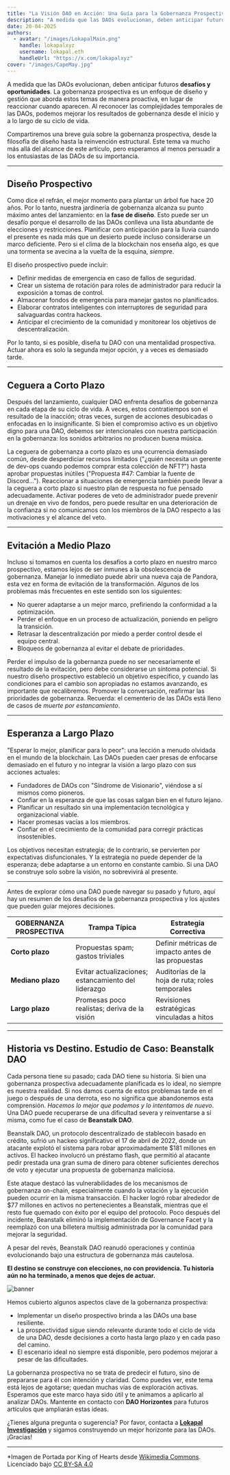 ```yaml
---
title: "La Visión DAO en Acción: Una Guía para la Gobernanza Prospectiva"
description: "A medida que las DAOs evolucionan, deben anticipar futuros **desafíos y oportunidades**. La gobernanza prospectiva es un enfoque de diseño y gestión que aborda estos temas de manera proactiva, en lugar de reaccionar cuando aparecen."
date: 20-04-2025
authors:
  - avatar: "/images/LokapalMain.png"
    handle: lokapalxyz
    username: lokapal.eth
    handleUrl: "https://x.com/lokapalxyz"
cover: "/images/CapeMay.jpg"
---
```


A medida que las DAOs evolucionan, deben anticipar futuros **desafíos y oportunidades**. La gobernanza prospectiva es un enfoque de diseño y gestión que aborda estos temas de manera proactiva, en lugar de reaccionar cuando aparecen. Al reconocer las complejidades temporales de las DAOs, podemos mejorar los resultados de gobernanza desde el inicio y a lo largo de su ciclo de vida.

Compartiremos una breve guía sobre la gobernanza prospectiva, desde la filosofía de diseño hasta la reinvención estructural. Este tema va mucho más allá del alcance de este artículo, pero esperamos al menos persuadir a los entusiastas de las DAOs de su importancia.

---

## Diseño Prospectivo

Como dice el refrán, el mejor momento para plantar un árbol fue hace 20 años. Por lo tanto, nuestra jardinería de gobernanza alcanza su punto máximo antes del lanzamiento: en la **fase de diseño**. Esto puede ser un desafío porque el desarrollo de las DAOs conlleva una lista abundante de elecciones y restricciones. Planificar con anticipación para la lluvia cuando el presente es nada más que un desierto puede incluso considerarse un marco deficiente. Pero si el clima de la blockchain nos enseña algo, es que una tormenta se avecina a la vuelta de la esquina, *siempre*.

El diseño prospectivo puede incluir:

* Definir medidas de emergencia en caso de fallos de seguridad.
* Crear un sistema de rotación para roles de administrador para reducir la exposición a tomas de control.
* Almacenar fondos de emergencia para manejar gastos no planificados.
* Elaborar contratos inteligentes con interruptores de seguridad para salvaguardas contra hackeos.
* Anticipar el crecimiento de la comunidad y monitorear los objetivos de descentralización.

Por lo tanto, si es posible, diseña tu DAO con una mentalidad prospectiva. Actuar ahora es solo la segunda mejor opción, y a veces es demasiado tarde.

---

## Ceguera a Corto Plazo

Después del lanzamiento, cualquier DAO enfrenta desafíos de gobernanza en cada etapa de su ciclo de vida. A veces, estos contratiempos son el resultado de la inacción; otras veces, surgen de acciones desubicadas o enfocadas en lo insignificante. Si bien el compromiso activo es un objetivo digno para una DAO, debemos ser intencionales con nuestra participación en la gobernanza: los sonidos arbitrarios no producen buena música.

La ceguera de gobernanza a corto plazo es una ocurrencia demasiado común, desde desperdiciar recursos limitados ("¿quién necesita un gerente de dev-ops cuando podemos comprar esta colección de NFT?") hasta aprobar propuestas inútiles ("Propuesta #47: Cambiar la fuente de Discord..."). Reaccionar a situaciones de emergencia también puede llevar a la ceguera a corto plazo si nuestro plan de respuesta no fue pensado adecuadamente. Activar poderes de veto de administrador puede prevenir un drenaje en vivo de fondos, pero puede resultar en una deterioración de la confianza si no comunicamos con los miembros de la DAO respecto a las motivaciones y el alcance del veto.

---

## Evitación a Medio Plazo

Incluso si tomamos en cuenta los desafíos a corto plazo en nuestro marco prospectivo, estamos lejos de ser inmunes a la obsolescencia de gobernanza. Manejar lo inmediato puede abrir una nueva caja de Pandora, esta vez en forma de evitación de la transformación. Algunos de los problemas más frecuentes en este sentido son los siguientes:

* No querer adaptarse a un mejor marco, prefiriendo la conformidad a la optimización.
* Perder el enfoque en un proceso de actualización, poniendo en peligro la transición.
* Retrasar la descentralización por miedo a perder control desde el equipo central.
* Bloqueos de gobernanza al evitar el debate de prioridades.

Perder el impulso de la gobernanza puede no ser necesariamente el resultado de la evitación, pero debe considerarse un síntoma potencial. Si nuestro diseño prospectivo estableció un objetivo específico, y cuando las condiciones para el cambio son apropiadas no estamos avanzando, es importante que recalibremos. Promover la conversación, reafirmar las prioridades de gobernanza. Recuerda: el cementerio de las DAOs está lleno de casos de *muerte por estancamiento*.

---

## Esperanza a Largo Plazo  

"Esperar lo mejor, planificar para lo peor": una lección a menudo olvidada en el mundo de la blockchain. Las DAOs pueden caer presas de enfocarse demasiado en el futuro y no integrar la visión a largo plazo con sus acciones actuales:

* Fundadores de DAOs con "Síndrome de Visionario", viéndose a sí mismos como pioneros.
* Confiar en la esperanza de que las cosas salgan bien en el futuro lejano.
* Planificar un resultado sin una implementación tecnológica y organizacional viable.
* Hacer promesas vacías a los miembros.
* Confiar en el crecimiento de la comunidad para corregir prácticas insostenibles.

Los objetivos necesitan estrategia; de lo contrario, se pervierten por expectativas disfuncionales. Y la estrategia no puede depender de la esperanza; debe adaptarse a un entorno en constante cambio. Si una DAO se construye solo sobre la visión, no sobrevivirá al presente.

---

Antes de explorar cómo una DAO puede navegar su pasado y futuro, aquí hay un resumen de los desafíos de la gobernanza prospectiva y los ajustes que pueden guiar mejores decisiones.

| **GOBERNANZA PROSPECTIVA** | **Trampa Típica** | **Estrategia Correctiva**  |
|---|---|---|
| **Corto plazo** | Propuestas spam; gastos triviales | Definir métricas de impacto antes de las propuestas |
| **Mediano plazo**  | Evitar actualizaciones; estancamiento del liderazgo | Auditorías de la hoja de ruta; roles temporales  |
| **Largo plazo**  | Promesas poco realistas; deriva de la visión | Revisiones estratégicas vinculadas a hitos |

---

## Historia vs Destino. Estudio de Caso: Beanstalk DAO

Cada persona tiene su pasado; cada DAO tiene su historia. Si bien una gobernanza prospectiva adecuadamente planificada es lo ideal, no siempre es nuestra realidad. Si nos damos cuenta de estos problemas tarde en el juego o después de una derrota, eso no significa que abandonemos esta comprensión. *Hacemos lo mejor que podemos y lo intentamos de nuevo*. Una DAO puede recuperarse de una dificultad severa y reinventarse a sí misma, como fue el caso de **Beanstalk DAO**.

Beanstalk DAO, un protocolo descentralizado de stablecoin basado en crédito, sufrió un hackeo significativo el 17 de abril de 2022, donde un atacante explotó el sistema para robar aproximadamente $181 millones en activos. El hackeo involucró un préstamo flash, que permitió al atacante pedir prestada una gran suma de dinero para obtener suficientes derechos de voto y ejecutar una propuesta de gobernanza maliciosa.

Este ataque destacó las vulnerabilidades de los mecanismos de gobernanza on-chain, especialmente cuando la votación y la ejecución pueden ocurrir en la misma transacción. El hacker logró robar alrededor de $77 millones en activos no pertenecientes a Beanstalk, mientras que el resto fue quemado con éxito por el equipo del protocolo. Poco después del incidente, Beanstalk eliminó la implementación de Governance Facet y la reemplazó con una billetera multisig administrada por la comunidad para mejorar la seguridad.

A pesar del revés, Beanstalk DAO reanudó operaciones y continúa evolucionando bajo una estructura de gobernanza más cautelosa.

**El destino se construye con elecciones, no con providencia. Tu historia aún no ha terminado, a menos que dejes de actuar.**

![banner](/images/banner.png)

Hemos cubierto algunos aspectos clave de la gobernanza prospectiva:

* Implementar un diseño prospectivo brinda a las DAOs una base resiliente.
* La prospectividad sigue siendo relevante durante todo el ciclo de vida de una DAO, desde decisiones a corto hasta largo plazo y en cada paso del camino.
* El escenario ideal no siempre está disponible, pero podemos mejorar a pesar de las dificultades.

La gobernanza prospectiva no se trata de predecir el futuro, sino de prepararse para él con intención y claridad. Como puedes ver, este tema está lejos de agotarse; quedan muchas vías de exploración activas. Esperamos que este marco haya sido útil y te animamos a aplicarlo al analizar DAOs. Mantente en contacto con **DAO Horizontes** para futuros artículos que ampliarán estas ideas.

¿Tienes alguna pregunta o sugerencia? Por favor, contacta a [**Lokapal Investigación**](../../contacto/) y sigamos construyendo un mejor horizonte para las DAOs. ¡Gracias!

---

*Imagen de Portada por King of Hearts desde [Wikimedia Commons](https://commons.wikimedia.org/wiki/File:Cape_May_Lighthouse_September_2020_002.jpg). Licenciado bajo [CC BY-SA 4.0](https://creativecommons.org/licenses/by-sa/4.0/)